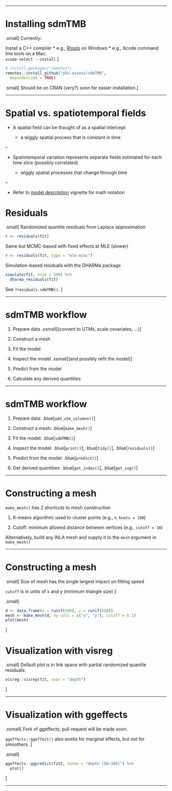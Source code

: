 
<!-- advanced stuff to feature: -->

<!-- - time-varying coefficients -->
<!-- - spatially varying coefficients -->
<!-- - PC Matern priors -->
<!-- - smoothers like mgcv -->
<!-- - nice and stable Tweedie -->
<!-- - MLE-MCMC residuals -->
<!-- - nice predict() and prediction data frame -->
<!-- - nice summary() -->
<!-- - nice tidy() -->
<!-- - passing to tmbstan -->
<!-- - wide variety of families -->


<!-- <img src="images/sdmTMB_workflow.png" height = "500px" width="900px" /> -->

<!-- # Preparing data: getting into constant distance coordinates -->

<!-- # Getting into UTMs -->

<!-- Need a projection that preserves constant distance -->

<!-- UTMs work well for regional analyses -->

<!-- Helper function: `sdmTMB::add_utm_columns()` -->

<!-- Internally, guesses at UTM zone and uses the sf package:   -->
<!-- `sf::st_as_sf()`, `sf::st_transform()`, and `sf::st_coordinates()` -->

<!-- Or use the sf or sp packages yourself -->

<!-- # Example of adding UTM columns -->

<!-- d <- data.frame( -->
<!--   lat = c(52.1, 53.4),  -->
<!--   lon = c(-130.0, -131.4) -->
<!-- ) -->
<!-- d <- sdmTMB::add_utm_columns(d, c("lon", "lat")) -->
<!-- d -->

<!-- * Note default `units = "km"` -->
<!-- * Why? Range parameter estimated in units of X and Y -->
<!-- * Should be not too big or small for estimation -->


<!-- --- -->

<!-- # Logistic functions for threshold analyses -->

<!-- cpue ~ logistic(temperature) -->

<!-- df <- data.frame(x = seq(1, 100)) -->
<!-- slope <- 0.1 -->
<!-- df$y <- 3.0 / (1 + exp(-0.1 * (df$x - 50))) -->
<!-- ggplot(df, aes(x, y)) + -->
<!--   geom_line(col = "blue") + -->
<!--   xlab("Temperature") + -->
<!--   ylab("CPUE") + -->
<!--   ggtitle("Logistic function") -->



<!-- # After model fitting -->

<!-- Inspecting, summarizing, predicting, etc. -->

<!-- Covered in examples in next slides. -->

<!-- * `predict()`: `?predict.sdmTMB` -->
<!-- * `residuals()`: `?residuals.sdmTMB` -->
<!-- * `print()` -->
<!-- * `tidy()`: `?tidy.sdmTMB` -->
<!-- * `get_index()` -->
<!-- *  `...` -->



---

# Installing sdmTMB

.small[
Currently:

Install a C++ compiler
* e.g., [Rtools](https://cran.r-project.org/bin/windows/Rtools/rtools40.html) on Windows
* e.g., Xcode command line tools on a Mac:  
  `xcode-select --install`
]

```r
# install.packages("remotes")
remotes::install_github("pbs-assess/sdmTMB", 
  dependencies = TRUE)
```

.small[
Should be on CRAN (very?) soon for easier installation.
]

---

# Spatial vs. spatiotemporal fields

* A spatial field can be thought of as a spatial intercept

  * a wiggly spatial process that is constant in time
  
--

* Spatiotemporal variation represents separate fields estimated for each time
  slice (possibly correlated)
  
  * wiggly spatial processes that change through time

--

* Refer to [model description](https://pbs-assess.github.io/sdmTMB/articles/model-description.html) vignette for math notation


# Residuals

.small[
Randomized quantile residuals from Laplace approximation

```r
r <- residuals(fit)
```

Same but MCMC-based with fixed effects at MLE (slower)

```r
r <- residuals(fit, type = "mle-mcmc")
```

Simulation-based residuals with the DHARMa package

```r
simulate(fit, nsim = 300) %>% 
  dharma_residuals(fit)
```

See `?residuals.sdmTMB()`.
]

---

# sdmTMB workflow

1. Prepare data .xsmall[(convert to UTMs, scale covariates, ...)]

2. Construct a mesh

3. Fit the model

4. Inspect the model .xsmall[(and possibly refit the model)]

5. Predict from the model

6. Calculate any derived quantities

---

# sdmTMB workflow

1. Prepare data: .blue[`add_utm_columns()`]

2. Construct a mesh: .blue[`make_mesh()`]

3. Fit the model: .blue[`sdmTMB()`]

4. Inspect the model: .blue[`print()`], .blue[`tidy()`], .blue[`residuals()`]

5. Predict from the model: .blue[`predict()`]

6. Get derived quantities: .blue[`get_index()`], .blue[`get_cog()`]

---

# Constructing a mesh

`make_mesh()` has 2 shortcuts to mesh construction

1. K-means algorithm: used to cluster points (e.g., `n_knots = 100`)

2. Cutoff: minimum allowed distance between vertices (e.g., `cutoff = 10`)
  
Alternatively, build any INLA mesh and supply it to the `mesh` argument in `make_mesh()`

---

# Constructing a mesh

.small[
Size of mesh has the single largest impact on fitting speed

`cutoff` is in units of x and y (minimum triangle size)
]

.small[
```r
d <- data.frame(x = runif(500), y = runif(500))
mesh <- make_mesh(d, xy_cols = c("x", "y"), cutoff = 0.1)
plot(mesh)
```
]



# Visualization with visreg

.small[
Default plot is in link space with partial randomized quantile residuals:


```r
visreg::visreg(fit, xvar = "depth")
```

]

---

# Visualization with ggeffects

.xsmall[
Fork of ggeffects; pull request will be made soon.

`ggeffects::ggeffect()` also works for marginal effects, but *not* for smoothers.
]

.small[
```r
ggeffects::ggpredict(fit2, terms = "depth [50:300]") %>% 
  plot()
```
]

---
